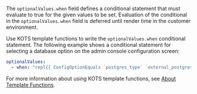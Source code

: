The `optionalValues.when` field defines a conditional statement that must evaluate to true for the given values to be set. Evaluation of the conditional in the `optionalValues.when` field is deferred until render time in the customer environment. 

Use KOTS template functions to write the `optionalValues.when` conditional statement. The following example shows a conditional statement for selecting a database option on the admin console configuration screen:

```yaml
optionalValues:
  - when: "repl{{ ConfigOptionEquals `postgres_type` `external_postgres`}}"
```

For more information about using KOTS template functions, see [About Template Functions](/reference/template-functions-about).